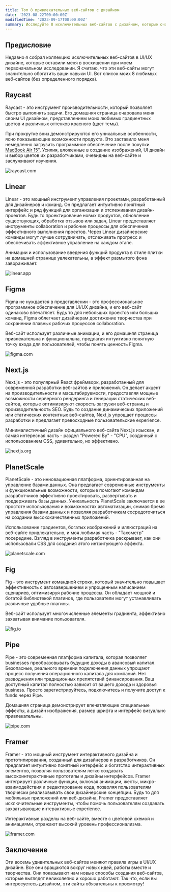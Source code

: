 ```yaml
---
title: Топ 8 привлекательных веб-сайтов с дизайном
date: '2023-08-22T00:00:00Z'
modifiedTime: '2023-09-17T00:00:00Z'
summary: Исследуйте 8 исключительных веб-сайтов с дизайном, которые очаровывают и вдохновляют.
---
```


## Предисловие

Недавно я собрал коллекцию исключительных веб-сайтов в UI/UX дизайне, которые оставили меня в восхищении при моем первоначальном исследовании. Я считаю, что эти веб-сайты могут значительно обогатить ваши навыки UI. Вот список моих 8 любимых веб-сайтов (без определенного порядка).

## Raycast

Raycast - это инструмент производительности, который позволяет быстро выполнять задачи. Его домашняя страница очаровала меня своим UI дизайном, представлением моих любимых градиентных цветов и различных оттенков красного (цвет темы).

При прокрутке вниз демонстрируются его уникальные особенности, ясно показывающие возможности продукта. Это заставило меня немедленно загрузить программное обеспечение после покупки [MacBook Air 15"](/uses). Усилия, вложенные в создание изображений, UI дизайн и выбор цветов их разработчиками, очевидны на веб-сайте и заслуживают изучения.

<Image
  src='/images/blog/top-8-attractive-web-design-websites/raycast-com.png'
  width={1920}
  height={1024}
  alt='raycast.com'
/>

<LinkCard href='https://www.raycast.com' hostname='raycast.com' title='Raycast' />

## Linear

Linear - это мощный инструмент управления проектами, разработанный для дизайнеров и команд. Он предлагает интуитивно понятный интерфейс и ряд функций для организации и отслеживания дизайн-проектов. Будь то проектирование новых продуктов, обновление существующих, обработка отзывов или задач, Linear предоставляет инструменты collaboration и рабочие процессы для обеспечения эффективного выполнения проектов. Через Linear дизайнерские команды могут лучше сотрудничать, отслеживать прогресс и обеспечивать эффективное управление на каждом этапе.

Анимации и использование введения функций продукта в стиле плитки на домашней странице увлекательны, а эффект размытого фона завораживает.

<Image
  src='/images/blog/top-8-attractive-web-design-websites/linear-app.png'
  width={1920}
  height={1024}
  alt='linear.app'
/>

<LinkCard href='https://linear.app' hostname='linear.app' title='Linear' />

## Figma

Figma не нуждается в представлении - это профессиональное программное обеспечение для UI/UX дизайна, и его веб-сайт одинаково впечатляет. Будь то для небольших проектов или больших команд, Figma облегчает дизайнерам достижение творчества при сохранении плавных рабочих процессов collaboration.

Веб-сайт использует различные анимации, и его домашняя страница привлекательна и функциональна, предлагая интуитивно понятную точку входа для пользователей, чтобы понять ценность Figma.

<Image
  src='/images/blog/top-8-attractive-web-design-websites/figma-com.png'
  width={1920}
  height={1024}
  alt='figma.com'
/>

<LinkCard href='https://www.figma.com' hostname='figma.com' title='Figma' />

## Next.js

Next.js - это популярный React фреймворк, разработанный для современной разработки веб-сайтов и приложений. Он делает акцент на производительности и масштабируемости, предоставляя мощные возможности серверного рендеринга и генерации статических веб-сайтов, которые оптимизируют скорость загрузки веб-страниц и производительность SEO. Будь то создание динамических приложений или статических контентных веб-сайтов, Next.js упрощает процессы разработки и предлагает превосходные пользовательские experience.

Минималистичный дизайн официального веб-сайта Next.js изыскан, и самая интересная часть - раздел "Powered By" - "CPU", созданный с использованием CSS, удивительно, но эффективно.

<Image
  src='/images/blog/top-8-attractive-web-design-websites/nextjs-org.png'
  width={1920}
  height={1024}
  alt='nextjs.org'
/>

<LinkCard href='https://nextjs.org' hostname='nextjs.org' title='Nextjs' />

## PlanetScale

PlanetScale - это инновационная платформа, ориентированная на управление базами данных. Она предлагает современные инструменты и функциональные возможности, которые помогают командам разработчиков эффективно проектировать, развертывать и поддерживать базы данных. Уникальность PlanetScale заключается в ее простоте использования и возможностях автоматизации, снимая бремя управления базами данных и позволяя разработчикам сосредоточиться на создании высококачественных приложений.

Использование градиентов, богатых изображений и иллюстраций на веб-сайте привлекательно, и моя любимая часть - "Тахометр" посередине. Взгляд в инструменты разработчика раскрывает, как они использовали CSS для создания этого интригующего эффекта.

<Image
  src='/images/blog/top-8-attractive-web-design-websites/planetscale-com.png'
  width={1920}
  height={1024}
  alt='planetscale.com'
/>

<LinkCard href='https://planetscale.com' hostname='planetscale.com' title='PlanetScale' />

## Fig

Fig - это инструмент командной строки, который значительно повышает эффективность с автозавершением и упрощенным написанием сценариев, оптимизируя рабочие процессы. Он обладает мощной и богатой библиотекой плагинов, где пользователи могут устанавливать различные удобные плагины.

Веб-сайт использует многочисленные элементы градиента, эффективно захватывая внимание пользователя.

<Image src='/images/blog/top-8-attractive-web-design-websites/fig-io.png' width={1920} height={1024} alt='fig.io' />

<LinkCard href='https://fig.io' hostname='fig.io' title='Fig' />

## Pipe

Pipe - это современная платформа капитала, которая позволяет businesses преобразовывать будущие доходы в авансовый капитал. Безопасные, реального времени подключения данных упрощают процесс получения операционного капитала для компаний. Нет разводнения или традиционных препятствий финансирования. Ваш доступный капитал полностью зависит от вашего дохода и здоровья business. Просто зарегистрируйтесь, подключитесь и получите доступ к funds через Pipe.

Домашняя страница демонстрирует впечатляющие специальные эффекты, а дизайн изображения, размер шрифта и интерфейс визуально привлекательны.

<Image src='/images/blog/top-8-attractive-web-design-websites/pipe-com.png' width={1920} height={1024} alt='pipe.com' />

<LinkCard href='https://pipe.com' hostname='pipe.com' title='Pipe' />

## Framer

Framer - это мощный инструмент интерактивного дизайна и прототипирования, созданный для дизайнеров и разработчиков. Он предлагает интуитивно понятный интерфейс и богатство интерактивных элементов, позволяя пользователям легко создавать высокоинтерактивные прототипы и дизайны интерфейсов. Framer интегрирует различные функции, включая анимации, жесты, микро-взаимодействия и редактирование кода, позволяя пользователям творчески реализовывать свои дизайнерские концепции. Будь то для мобильных приложений или веб-дизайна, Framer предоставляет исключительные инструменты, чтобы помочь пользователям создавать захватывающие интерактивные experience.

Интерактивные разделы на веб-сайте, вместе с цветовой схемой и анимациями, отражают высокий уровень профессионализма.

<Image
  src='/images/blog/top-8-attractive-web-design-websites/framer-com.png'
  width={1920}
  height={1024}
  alt='framer.com'
/>

<LinkCard href='https://www.framer.com' hostname='framer.com' title='Framer' />

## Заключение

Эти восемь удивительных веб-сайтов меняют правила игры в UI/UX дизайне. Все они вращаются вокруг новых идей, работы вместе и творчества. Они показывают нам новые способы создания веб-сайтов, которые выглядят великолепно и хорошо работают. Так что, если вы интересуетесь дизайном, эти сайты обязательны к просмотру!